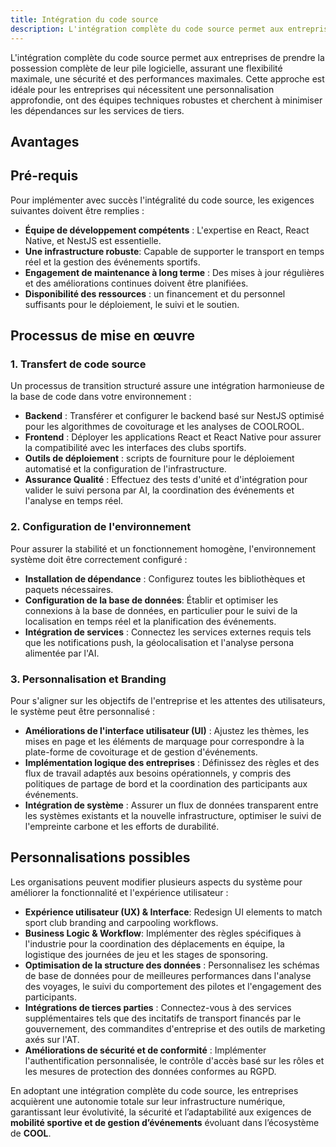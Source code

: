```yaml
---
title: Intégration du code source
description: L'intégration complète du code source permet aux entreprises de prendre la possession complète de leur pile logicielle, assurant une flexibilité maximale, une sécurité et des performances maximales. Cette approche est idéale pour les entreprises qui nécessitent une personnalisation approfondie, ont des équipes techniques robustes et cherchent à minimiser les dépendances sur les services de tiers.
---
```


L'intégration complète du code source permet aux entreprises de prendre la possession complète de leur pile logicielle, assurant une flexibilité maximale, une sécurité et des performances maximales. Cette approche est idéale pour les entreprises qui nécessitent une personnalisation approfondie, ont des équipes techniques robustes et cherchent à minimiser les dépendances sur les services de tiers.

## Avantages

<CardList cols={3}>
  <Card
    title="Contrôle complet"
    description="Propriété totale de la base de code et des fonctionnalités."
    icon="gear"
    iconType="regular"
    iconSize="32px"
  />
  <Card
    title="Personnalisation illimitée"
    description="Adapter chaque aspect du logiciel, y compris des solutions personnalisées de covoiturage et la planification dynamique d'événements."
    icon="clé de base"
    iconType="regular"
    iconSize="32px"
  />
  <Carte
    title="Indépendance"
    description="Aucune dépendance sur les fournisseurs de services externes, réduisant les risques opérationnels."
    icon="handshake"
    iconType="regular"
    iconSize="32px"
  />
  <Card
    title="Performances optimisées"
    description="Optimisation des optimisations de pile complète assure efficacité, évolutivité et intégration des analytiques avec AI."
    icon="rocket"
    iconType="regular"
    iconSize="32px"
  />
  <Card
    title="Sécurité améliorée"
    description="Les mesures de sécurité internes peuvent être implémentées sans contraintes de tiers."
    icon="shield-check"
    iconType="regular"
    iconSize="32px"
  />
  <Card
    title="Innovation verte et sociale"
    description="Les intégrations personnalisées supportent les initiatives de durabilité, le suivi du CO2 et les fonctionnalités d'accessibilité."
    icon="leaf"
    iconType="regular"
    iconSize="32px"
  />
</CardList>

## Pré-requis

Pour implémenter avec succès l'intégralité du code source, les exigences suivantes doivent être remplies :

- **Équipe de développement compétents** : L'expertise en React, React Native, et NestJS est essentielle.
- **Une infrastructure robuste**: Capable de supporter le transport en temps réel et la gestion des événements sportifs.
- **Engagement de maintenance à long terme** : Des mises à jour régulières et des améliorations continues doivent être planifiées.
- **Disponibilité des ressources** : un financement et du personnel suffisants pour le déploiement, le suivi et le soutien.

## Processus de mise en œuvre

### 1. Transfert de code source

Un processus de transition structuré assure une intégration harmonieuse de la base de code dans votre environnement :

- **Backend** : Transférer et configurer le backend basé sur NestJS optimisé pour les algorithmes de covoiturage et les analyses de COOLROOL.
- **Frontend** : Déployer les applications React et React Native pour assurer la compatibilité avec les interfaces des clubs sportifs.
- **Outils de déploiement** : scripts de fourniture pour le déploiement automatisé et la configuration de l'infrastructure.
- **Assurance Qualité** : Effectuez des tests d'unité et d'intégration pour valider le suivi persona par AI, la coordination des événements et l'analyse en temps réel.

### 2. Configuration de l'environnement

Pour assurer la stabilité et un fonctionnement homogène, l'environnement système doit être correctement configuré :

- **Installation de dépendance** : Configurez toutes les bibliothèques et paquets nécessaires.
- **Configuration de la base de données**: Établir et optimiser les connexions à la base de données, en particulier pour le suivi de la localisation en temps réel et la planification des événements.
- **Intégration de services** : Connectez les services externes requis tels que les notifications push, la géolocalisation et l'analyse persona alimentée par l'AI.

### 3. Personnalisation et Branding

Pour s'aligner sur les objectifs de l'entreprise et les attentes des utilisateurs, le système peut être personnalisé :

- **Améliorations de l'interface utilisateur (UI)** : Ajustez les thèmes, les mises en page et les éléments de marquage pour correspondre à la plate-forme de covoiturage et de gestion d'événements.
- **Implémentation logique des entreprises** : Définissez des règles et des flux de travail adaptés aux besoins opérationnels, y compris des politiques de partage de bord et la coordination des participants aux événements.
- **Intégration de système** : Assurer un flux de données transparent entre les systèmes existants et la nouvelle infrastructure, optimiser le suivi de l'empreinte carbone et les efforts de durabilité.

## Personnalisations possibles

Les organisations peuvent modifier plusieurs aspects du système pour améliorer la fonctionnalité et l'expérience utilisateur :

- **Expérience utilisateur (UX) & Interface**: Redesign UI elements to match sport club branding and carpooling workflows.
- **Business Logic & Workflow**: Implémenter des règles spécifiques à l'industrie pour la coordination des déplacements en équipe, la logistique des journées de jeu et les stages de sponsoring.
- **Optimisation de la structure des données** : Personnalisez les schémas de base de données pour de meilleures performances dans l'analyse des voyages, le suivi du comportement des pilotes et l'engagement des participants.
- **Intégrations de tierces parties** : Connectez-vous à des services supplémentaires tels que des incitatifs de transport financés par le gouvernement, des commandites d'entreprise et des outils de marketing axés sur l'AT.
- **Améliorations de sécurité et de conformité** : Implémenter l'authentification personnalisée, le contrôle d'accès basé sur les rôles et les mesures de protection des données conformes au RGPD.

En adoptant une intégration complète du code source, les entreprises acquièrent une autonomie totale sur leur infrastructure numérique, garantissant leur évolutivité, la sécurité et l’adaptabilité aux exigences de **mobilité sportive et de gestion d’événements** évoluant dans l’écosystème de **COOL**.
